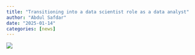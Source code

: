 ```yaml
---
title: "Transitioning into a data scientist role as a data analyst"
author: "Abdul Safdar"
date: "2025-01-14"
categories: [news]
---
```



![](thumbnail.jpg)

